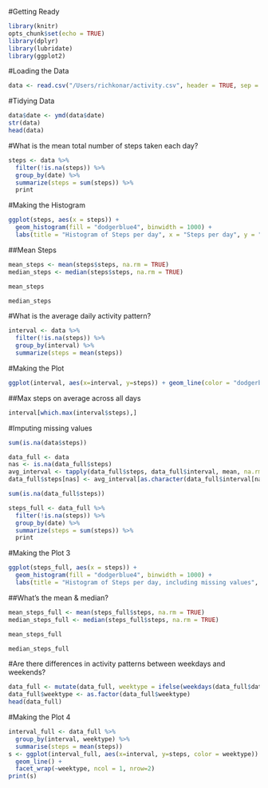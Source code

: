 #Getting Ready

```r
library(knitr)
opts_chunk$set(echo = TRUE)
library(dplyr)
library(lubridate)
library(ggplot2)
```

#Loading the Data

```r
data <- read.csv("/Users/richkonar/activity.csv", header = TRUE, sep = ',', colClasses = c("numeric", "character", "integer"))
```

#Tidying Data

```r
data$date <- ymd(data$date)
str(data)
head(data)
```

#What is the mean total number of steps taken each day?

```r
steps <- data %>%
  filter(!is.na(steps)) %>%
  group_by(date) %>%
  summarize(steps = sum(steps)) %>%
  print
```

#Making the Histogram
```r
ggplot(steps, aes(x = steps)) +
  geom_histogram(fill = "dodgerblue4", binwidth = 1000) +
  labs(title = "Histogram of Steps per day", x = "Steps per day", y = "Frequency")
```

##Mean Steps

```r
mean_steps <- mean(steps$steps, na.rm = TRUE)
median_steps <- median(steps$steps, na.rm = TRUE)
```

```r
mean_steps
```

```r
median_steps
```

#What is the average daily activity pattern?

```r
interval <- data %>%
  filter(!is.na(steps)) %>%
  group_by(interval) %>%
  summarize(steps = mean(steps))
```

#Making the Plot

```r
ggplot(interval, aes(x=interval, y=steps)) + geom_line(color = "dodgerblue4")
```

##Max steps on average across all days

```r
interval[which.max(interval$steps),]
```

#Imputing missing values

```r
sum(is.na(data$steps))
```

```r
data_full <- data
nas <- is.na(data_full$steps)
avg_interval <- tapply(data_full$steps, data_full$interval, mean, na.rm=TRUE, simplify=TRUE)
data_full$steps[nas] <- avg_interval[as.character(data_full$interval[nas])]
```

```r
sum(is.na(data_full$steps))
```

```r
steps_full <- data_full %>%
  filter(!is.na(steps)) %>%
  group_by(date) %>%
  summarize(steps = sum(steps)) %>%
  print
```

#Making the Plot 3

```r
ggplot(steps_full, aes(x = steps)) +
  geom_histogram(fill = "dodgerblue4", binwidth = 1000) +
  labs(title = "Histogram of Steps per day, including missing values", x = "Steps per day", y = "Frequency")
```

##What's the mean & median?

```r
mean_steps_full <- mean(steps_full$steps, na.rm = TRUE)
median_steps_full <- median(steps_full$steps, na.rm = TRUE)
```

```r
mean_steps_full
```

```r
median_steps_full
```

#Are there differences in activity patterns between weekdays and weekends?

```r
data_full <- mutate(data_full, weektype = ifelse(weekdays(data_full$date) == "Saturday" | weekdays(data_full$date) == "Sunday", "weekend", "weekday"))
data_full$weektype <- as.factor(data_full$weektype)
head(data_full)
```

#Making the Plot 4

```r
interval_full <- data_full %>%
  group_by(interval, weektype) %>%
  summarise(steps = mean(steps))
s <- ggplot(interval_full, aes(x=interval, y=steps, color = weektype)) +
  geom_line() +
  facet_wrap(~weektype, ncol = 1, nrow=2)
print(s)
```

